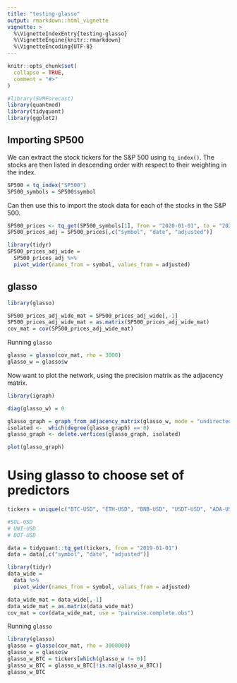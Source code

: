 ```yaml
---
title: "testing-glasso"
output: rmarkdown::html_vignette
vignette: >
  %\VignetteIndexEntry{testing-glasso}
  %\VignetteEngine{knitr::rmarkdown}
  %\VignetteEncoding{UTF-8}
---
```


```r
knitr::opts_chunk$set(
  collapse = TRUE,
  comment = "#>"
)
```

```r
#library(SVMForecast)
library(quantmod)
library(tidyquant)
library(ggplot2)
```


## Importing SP500

We can extract the stock tickers for the S&P 500 using `tq_index()`. The stocks are then listed in descending order with respect to their weighting in the index. 
```r
SP500 = tq_index("SP500")
SP500_symbols = SP500$symbol
```

Can then use this to import the stock data for each of the stocks in the S&P 500. 

```r
SP500_prices <- tq_get(SP500_symbols[1], from = "2020-01-01", to = "2021-01-01")
SP500_prices_adj = SP500_prices[,c("symbol", "date", "adjusted")]
```

```r
library(tidyr)
SP500_prices_adj_wide =
  SP500_prices_adj %>%
  pivot_wider(names_from = symbol, values_from = adjusted)
```




## glasso

```r
library(glasso)
```

```r
SP500_prices_adj_wide_mat = SP500_prices_adj_wide[,-1]
SP500_prices_adj_wide_mat = as.matrix(SP500_prices_adj_wide_mat)
cov_mat = cov(SP500_prices_adj_wide_mat)
```


Running `glasso`

```r
glasso = glasso(cov_mat, rho = 3000)
glasso_w = glasso$w
```

Now want to plot the network, using the precision matrix as the adjacency matrix.

```r
library(igraph)
```

```r
diag(glasso_w) = 0
```

```r
glasso_graph = graph_from_adjacency_matrix(glasso_w, mode = "undirected")
isolated <-  which(degree(glasso_graph) == 0)
glasso_graph <- delete.vertices(glasso_graph, isolated)
```

```r
plot(glasso_graph)
```


# Using glasso to choose set of predictors

```r
tickers = unique(c("BTC-USD", "ETH-USD", "BNB-USD", "USDT-USD", "ADA-USD", "DOGE-USD", "XRP-USD", "LTC-USD", "TSLA", "NVDA", "AMD", "PYPL", SP500_symbols))

#SOL-USD
# UNI-USD
# DOT-USD

data = tidyquant::tq_get(tickers, from = "2019-01-01")
data = data[,c("symbol", "date", "adjusted")]
```

```r
library(tidyr)
data_wide =
  data %>%
  pivot_wider(names_from = symbol, values_from = adjusted)
```


```r
data_wide_mat = data_wide[,-1]
data_wide_mat = as.matrix(data_wide_mat)
cov_mat = cov(data_wide_mat, use = "pairwise.complete.obs")
```


Running `glasso`

```r
library(glasso)
glasso = glasso(cov_mat, rho = 3000000)
glasso_w = glasso$w
glasso_w_BTC = tickers[which(glasso_w != 0)]
glasso_w_BTC = glasso_w_BTC[!is.na(glasso_w_BTC)]
glasso_w_BTC
```
